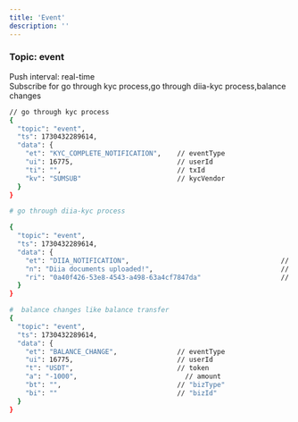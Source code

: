 ```yaml
---
title: 'Event'
description: ''
---
```



### Topic: event
Push interval: real-time  
Subscribe for go through kyc process,go through diia-kyc process,balance changes 

<ResponseExample>

```bash
// go through kyc process
{
  "topic": "event",
  "ts": 1730432289614,
  "data": {
    "et": "KYC_COMPLETE_NOTIFICATION",    // eventType
    "ui": 16775,                          // userId
    "ti": "",                             // txId
    "kv": "SUMSUB"                        // kycVendor
  }
}

# go through diia-kyc process

{
  "topic": "event",
  "ts": 1730432289614,
  "data": {
    "et": "DIIA_NOTIFICATION",                                      // eventType
    "n": "Diia documents uploaded!",                                // notification
    "ri": "0a40f426-53e8-4543-a498-63a4cf7847da"                    // requestId
  }
}

#  balance changes like balance transfer
{
  "topic": "event",
  "ts": 1730432289614,
  "data": {
    "et": "BALANCE_CHANGE",               // eventType
    "ui": 16775,                          // userId
    "t": "USDT",                          // token
    "a": "-1000",                           // amount
    "bt": "",                             // "bizType"
    "bi": ""                              // "bizId"
  }
}
```

</ResponseExample>
